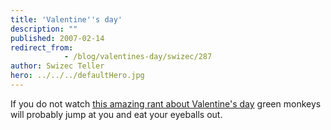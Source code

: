 ```yaml
---
title: 'Valentine''s day'
description: ""
published: 2007-02-14
redirect_from: 
            - /blog/valentines-day/swizec/287
author: Swizec Teller
hero: ../../../defaultHero.jpg
---
```

If you do not watch [this amazing rant about Valentine's day](http://www.zefrank.com/valentine/) green monkeys will probably jump at you and eat your eyeballs out.